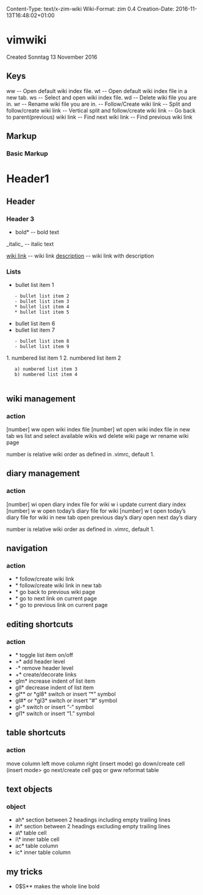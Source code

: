 Content-Type: text/x-zim-wiki
Wiki-Format: zim 0.4
Creation-Date: 2016-11-13T16:48:02+01:00

= vimwiki =
Created Sonntag 13 November 2016

== Keys ==

<Leader>ww -- Open default wiki index file.
<Leader>wt -- Open default wiki index file in a new tab.
<Leader>ws -- Select and open wiki index file.
<Leader>wd -- Delete wiki file you are in.
<Leader>wr -- Rename wiki file you are in.
<Enter> -- Follow/Create wiki link
<Shift-Enter> -- Split and follow/create wiki link
<Ctrl-Enter> -- Vertical split and follow/create wiki link
<Backspace> -- Go back to parent(previous) wiki link
<Tab> -- Find next wiki link
<Shift-Tab> -- Find previous wiki link

== Markup ==

=== Basic Markup ===

= Header1 =
== Header ==
=== Header 3 ===

*bold* -- bold text
_italic_ -- italic text

[[wiki link]] -- wiki link
[[wiki link|description]] -- wiki link with description

=== Lists ===

* bullet list item 1
	- bullet list item 2
	- bullet list item 3
	* bullet list item 4
	* bullet list item 5
* bullet list item 6
* bullet list item 7
	- bullet list item 8
	- bullet list item 9

1. numbered list item 1
2. numbered list item 2
	a) numbered list item 3
	b) numbered list item 4
  [[]]

== wiki management ==
=== action ===

[number] <leader> ww 	open wiki index file
[number] <leader> wt 	open wiki index file in new tab
<leader> ws 	list and select available wikis
<leader> wd 	delete wiki page
<leader> wr 	rename wiki page

number is relative wiki order as defined in .vimrc, default 1.

== diary management ==
=== action ===
[number] <leader> wi 	open diary index file for wiki
<leader> w <leader> i 	update current diary index
[number] <leader> w <leader> w 	open today’s diary file for wiki
[number] <leader> w <leader> t 	open today’s diary file for wiki in new tab
<C-Up> 	open previous day’s diary
<C-Down> 	open next day’s diary

number is relative wiki order as defined in .vimrc, default 1.

== navigation ==
=== action ===
*<CR>* 	follow/create wiki link
*<C-S-CR>* 	follow/create wiki link in new tab
*<backspace>* 	go back to previous wiki page
*<Tab>* 	go to next link on current page
*<S-Tab>* 	go to previous link on current page

== editing shortcuts ==
=== action ===
*<C-Space>* 	toggle list item on/off
*=* 	add header level
*-* 	remove header level
*+* 	create/decorate links
*glm* 	increase indent of list item
*gll* 	decrease indent of list item
*gl** or *gl8* 	switch or insert “*” symbol
*gl#* or *gl3* 	switch or insert “#” symbol
*gl-* 	switch or insert “-“ symbol
*gl1* 	switch or insert “1.” symbol

== table shortcuts ==
=== action ===
<A-Left> 	move column left
<A-right> 	move column right
<CR> 	(insert mode) go down/create cell
<Tab> 	(insert mode> go next/create cell
gqq or gww 	reformat table

== text objects ==
=== object ===
*ah*	section between 2 headings including empty trailing lines
*ih* 	section between 2 headings excluding empty trailing lines
*a\* 	table cell
*i\* 	inner table cell
*ac* 	table column
*ic* 	inner table column

== my tricks ==
*0<C-v>$S** makes the whole line bold
